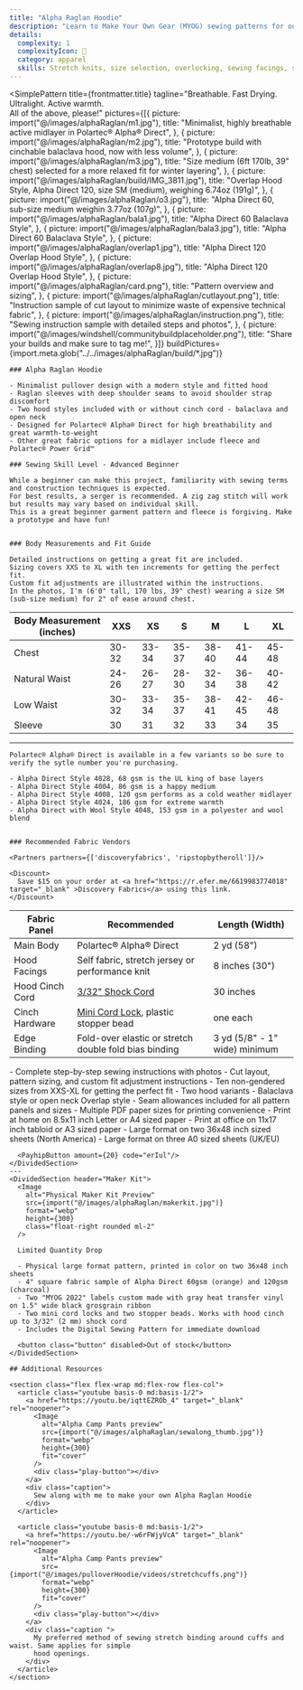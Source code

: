 ```yaml
---
title: "Alpha Raglan Hoodie"
description: "Learn to Make Your Own Gear (MYOG) sewing patterns for outdoor adventurers. Alpha Direct hoodie pants combo."
details:
  complexity: 1
  complexityIcon: 👕
  category: apparel
  skills: Stretch knits, size selection, overlocking, sewing facings, stretch binding, buttonholes
---
```



<SimplePattern
  title={frontmatter.title}
  tagline="Breathable. Fast Drying. Ultralight. Active warmth. <br/> All of the above, please!"
  pictures={[{
    picture: import("@/images/alphaRaglan/m1.jpg"),
    title: "Minimalist, highly breathable active midlayer in Polartec® Alpha® Direct",
  }, {
    picture: import("@/images/alphaRaglan/m2.jpg"),
    title: "Prototype build with cinchable balaclava hood, now with less volume",
  }, {
    picture: import("@/images/alphaRaglan/m3.jpg"),
    title: "Size medium (6ft 170lb, 39\" chest) selected for a more relaxed fit for winter layering",
  }, {
    picture: import("@/images/alphaRaglan/build/IMG_3811.jpg"),
    title: "Overlap Hood Style, Alpha Direct 120, size SM (medium), weighing 6.74oz (191g)",
  }, {
    picture: import("@/images/alphaRaglan/o3.jpg"),
    title: "Alpha Direct 60, sub-size medium weighin 3.77oz (107g)",
  }, {
    picture: import("@/images/alphaRaglan/bala1.jpg"),
    title: "Alpha Direct 60 Balaclava Style",
  }, {
    picture: import("@/images/alphaRaglan/bala3.jpg"),
    title: "Alpha Direct 60 Balaclava Style",
  }, {
    picture: import("@/images/alphaRaglan/overlap1.jpg"),
    title: "Alpha Direct 120 Overlap Hood Style",
  }, {
    picture: import("@/images/alphaRaglan/overlap8.jpg"),
    title: "Alpha Direct 120 Overlap Hood Style",
  }, {
    picture: import("@/images/alphaRaglan/card.png"),
    title: "Pattern overview and sizing",
  }, {
    picture: import("@/images/alphaRaglan/cutlayout.png"),
    title: "Instruction sample of cut layout to minimize waste of expensive technical fabric",
  }, {
    picture: import("@/images/alphaRaglan/instruction.png"),
    title: "Sewing instruction sample with detailed steps and photos",
  }, {
    picture: import("@/images/windshell/communitybuildplaceholder.png"),
    title: "Share your builds and make sure to tag me!",
  }]}
  buildPictures={import.meta.glob("../../images/alphaRaglan/build/*.jpg")}
>

  <Expander buttonTitle="Additional Photos">
    <Gallery
      pictures={[{
          picture: import("@/images/alphaRaglan/bench.jpg"),
          title: "Polartec® Alpha® Direct 120gsm, size medium weighing 7.20oz (204g)",
        }, {
          picture: import("@/images/alphaRaglan/build/IMG_3817.jpg"),
          title: "Raglan back and hood gusset seam alignment",
        }, {
          picture: import("@/images/alphaRaglan/build/IMG_3809.jpg"),
          title: "Stretch binding cuffs and waist",
        }, {
          picture: import("@/images/alphaRaglan/build/IMG_3826.jpg"),
          title: "Optional hood cinch with shock cord, mini cord lock and stopper bead",
        }, {
          picture: import("@/images/alphaRaglan/o1.jpg"),
          title: "Blaze Orange Alpha Direct 60 warm weather layer",
        }, {
          picture: import("@/images/alphaRaglan/o4.jpg"),
          title: "Stretch binding with fold over elastic and a custom label!",
        }, {
          picture: import("@/images/alphaRaglan/overlap4.jpg"),
          title: "Alpha Direct 120 Overlap Hood Style",
        }, {
          picture: import("@/images/alphaRaglan/overlap5.jpg"),
          title: "Alpha Direct 120 Overlap Hood Style",
        }, {
          picture: import("@/images/alphaRaglan/overlap6.jpg"),
          title: "Alpha Direct 120 Overlap Hood Style",
        }, {
          picture: import("@/images/alphaRaglan/bala4.jpg"),
          title: "Alpha Direct 60 Balaclava Style",
        }, {
          picture: import("@/images/alphaRaglan/bala5.jpg"),
          title: "Alpha Direct 60 Balaclava Style",
        }]}
    />
  </Expander>


  <DividedSection header="Features">

    ### Alpha Raglan Hoodie

    - Minimalist pullover design with a modern style and fitted hood
    - Raglan sleeves with deep shoulder seams to avoid shoulder strap discomfort
    - Two hood styles included with or without cinch cord - balaclava and open neck
    - Designed for Polartec® Alpha® Direct for high breathability and great warmth-to-weight
    - Other great fabric options for a midlayer include fleece and Polartec® Power Grid™

    ### Sewing Skill Level - Advanced Beginner

    While a beginner can make this project, familiarity with sewing terms and construction techniques is expected.
    For best results, a serger is recommended. A zig zag stitch will work but results may vary based on individual skill.
    This is a great beginner garment pattern and fleece is forgiving. Make a prototype and have fun!


    ### Body Measurements and Fit Guide

    Detailed instructions on getting a great fit are included.
    Sizing covers XXS to XL with ten increments for getting the perfect fit.
    Custom fit adjustments are illustrated within the instructions.
    In the photos, I'm (6'0" tall, 170 lbs, 39" chest) wearing a size SM (sub-size medium) for 2" of ease around chest.

  | Body Measurement (inches) | XXS   | XS    | S     | M     | L     | XL    |
  | ------------------------- | ----- | ----- | ----- | ----- | ----- | ----- |
  | Chest                     | 30-32 | 33-34 | 35-37 | 38-40 | 41-44 | 45-48 |
  | Natural Waist             | 24-26 | 26-27 | 28-30 | 32-34 | 36-38 | 40-42 |
  | Low Waist                 | 30-32 | 33-34 | 35-37 | 38-41 | 42-45 | 46-48 |
  | Sleeve                    | 30    | 31    | 32    | 33    | 34    | 35    |

  </DividedSection>

  ---

  <DividedSection header="Fabrics">

    Polartec® Alpha® Direct is available in a few variants so be sure to verify the sytle number you're purchasing.

    - Alpha Direct Style 4028, 68 gsm is the UL king of base layers
    - Alpha Direct Style 4004, 86 gsm is a happy medium
    - Alpha Direct Style 4008, 120 gsm performs as a cold weather midlayer
    - Alpha Direct Style 4024, 186 gsm for extreme warmth
    - Alpha Direct with Wool Style 4048, 153 gsm in a polyester and wool blend


    ### Recommended Fabric Vendors

    <Partners partners={['discoveryfabrics', 'ripstopbytheroll']}/>

    <Discount>
      Save $15 on your order at <a href="https://r.efer.me/6619983774018" target="_blank" >Discovery Fabrics</a> using this link.
    </Discount>

  | Fabric Panel    | Recommended                                                                                                                        | Length (Width)                |
  | --------------- | ---------------------------------------------------------------------------------------------------------------------------------- | ----------------------------- |
  | Main Body       | Polartec® Alpha® Direct                                                                                                            | 2 yd (58")                    |
  | Hood Facings    | Self fabric, stretch jersey or performance knit                                                                                    | 8 inches (30")                |
  | Hood Cinch Cord | [3/32" Shock Cord](https://ripstopbytheroll.com/products/shock-cord?rfsn=4608557.2d546b9&variant=27906340225)                      | 30 inches                     |
  | Cinch Hardware  | [Mini Cord Lock](https://ripstopbytheroll.com/products/mini-cordlock?rfsn=4608557.2d546b9&variant=958747517), plastic stopper bead | one each                      |
  | Edge Binding    | Fold-over elastic or stretch double fold bias binding                                                                              | 3 yd (5/8" - 1" wide) minimum |

  </DividedSection>

  <Card class="space-y-5">
    <DividedSection header="Digital Sewing Pattern">
      - Complete step-by-step sewing instructions with photos
      - Cut layout, pattern sizing, and custom fit adjustment instructions
      - Ten non-gendered sizes from XXS-XL for getting the perfect fit
      - Two hood variants - Balaclava style or open neck Overlap style
      - Seam allowances included for all pattern panels and sizes
      - Multiple PDF paper sizes for printing convenience
      - Print at home on 8.5x11 inch Letter or A4 sized paper
      - Print at office on 11x17 inch tabloid or A3 sized paper
      - Large format on two 36x48 inch sized sheets (North America)
      - Large format on three A0 sized sheets (UK/EU)

      <PayhipButton amount={20} code="erIul"/>
    </DividedSection>
    ---
    <DividedSection header="Maker Kit">
      <Image
        alt="Physical Maker Kit Preview"
        src={import("@/images/alphaRaglan/makerkit.jpg")}
        format="webp"
        height={300}
        class="float-right rounded ml-2"
      />

      Limited Quantity Drop

      - Physical large format pattern, printed in color on two 36x48 inch sheets
      - 4" square fabric sample of Alpha Direct 60gsm (orange) and 120gsm (charcoal)
      - Two "MYOG 2022" labels custom made with gray heat transfer vinyl on 1.5" wide black grosgrain ribbon
      - Two mini cord locks and two stopper beads. Works with hood cinch up to 3/32" (2 mm) shock cord
      - Includes the Digital Sewing Pattern for immediate download

      <button class="button" disabled>Out of stock</button>
    </DividedSection>
  </Card>


  <CenteredSection>

    ## Additional Resources

    <section class="flex flex-wrap md:flex-row flex-col">
      <article class="youtube basis-0 md:basis-1/2">
        <a href="https://youtu.be/iqttEZROb_4" target="_blank" rel="noopener">
          <Image
            alt="Alpha Camp Pants preview"
            src={import("@/images/alphaRaglan/sewalong_thumb.jpg")}
            format="webp"
            height={300}
            fit="cover"
          />
          <div class="play-button"></div>
        </a>
        <div class="caption">
          Sew along with me to make your own Alpha Raglan Hoodie
        </div>
      </article>

      <article class="youtube basis-0 md:basis-1/2">
        <a href="https://youtu.be/-w6rFWjyVcA" target="_blank" rel="noopener">
          <Image
            alt="Alpha Camp Pants preview"
            src={import("@/images/pulloverHoodie/videos/stretchcuffs.png")}
            format="webp"
            height={300}
            fit="cover"
          />
          <div class="play-button"></div>
        </a>
        <div class="caption ">
          My preferred method of sewing stretch binding around cuffs and waist. Same applies for simple
          hood openings.
        </div>
      </article>
    </section>

  </CenteredSection>
</SimplePattern>
